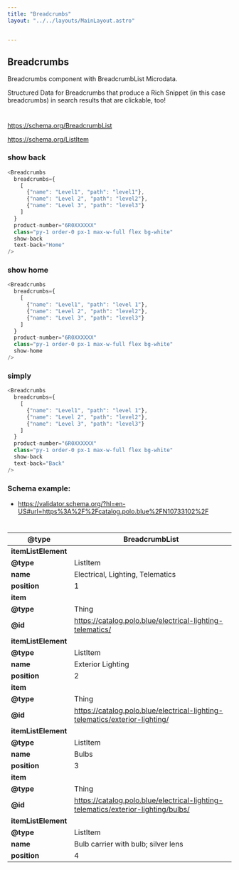 ```yaml
---
title: "Breadcrumbs"
layout: "../../layouts/MainLayout.astro"


---
```


## Breadcrumbs

Breadcrumbs component with BreadcrumbList Microdata.

Structured Data for Breadcrumbs that produce a Rich Snippet (in this case breadcrumbs) in search results that are clickable, too!

#

https://schema.org/BreadcrumbList

https://schema.org/ListItem



### show back

<div class="component-preview">
    <Breadcrumbs
      breadcrumbs={ [ {"name": "Level1", "path": "#level2"}, {"name": "Level 2", "path": "#level2"}, {"name": "Level 3", "path": "#level3"} ] }
      product-number="6R0XXXXXX"
      class="py-1 order-0 px-1 max-w-full flex bg-white"
      show-back
      text-back="Home"
    />
</div>

```js
<Breadcrumbs
  breadcrumbs={ 
    [ 
      {"name": "Level1", "path": "level1"},
      {"name": "Level 2", "path": "level2"},
      {"name": "Level 3", "path": "level3"}
    ] 
  }
  product-number="6R0XXXXXX"
  class="py-1 order-0 px-1 max-w-full flex bg-white"
  show-back
  text-back="Home"
/>
```


### show home

<div class="component-preview">
    <Breadcrumbs
      breadcrumbs={ [ {"name": "Level1", "path": "#level2"}, {"name": "Level 2", "path": "#level2"}, {"name": "Level 3", "path": "#level3"} ] }
      product-number="6R0XXXXXX"
      class="py-1 order-0 px-1 max-w-full flex bg-white"
      show-home
    />
</div>

```js
<Breadcrumbs
  breadcrumbs={ 
    [ 
      {"name": "Level1", "path": "level 1"},
      {"name": "Level 2", "path": "level2"},
      {"name": "Level 3", "path": "level3"}
    ] 
  }
  product-number="6R0XXXXXX"
  class="py-1 order-0 px-1 max-w-full flex bg-white"
  show-home
/>
```


### simply

<div class="component-preview">
    <Breadcrumbs
      breadcrumbs={ [ {"name": "Level1", "path": "#level2"}, {"name": "Level 2", "path": "#level2"}, {"name": "Level 3", "path": "#level3"} ] }
      product-number="6R0XXXXXX"
      class="py-1 order-0 px-1 max-w-full flex bg-white"
    />
</div>

```js
<Breadcrumbs
  breadcrumbs={ 
    [ 
      {"name": "Level1", "path": "level 1"},
      {"name": "Level 2", "path": "level2"},
      {"name": "Level 3", "path": "level3"}
    ] 
  }
  product-number="6R0XXXXXX"
  class="py-1 order-0 px-1 max-w-full flex bg-white"
  show-back
  text-back="Back"
/>
```


### Schema example:
- https://validator.schema.org/?hl=en-US#url=https%3A%2F%2Fcatalog.polo.blue%2FN10733102%2F
#

| @type            | BreadcrumbList                                                                    |
| ---------------- | --------------------------------------------------------------------------------- |
| **itemListElement**  |                                                                                   |
| **@type**          | ListItem                                                                          |
| **name**             | Electrical, Lighting, Telematics                                                  |
| **position**         | 1                                                                                 |
| **item**             |                                                                                   |
| **@type**            | Thing                                                                             |
| **@id**              | https://catalog.polo.blue/electrical-lighting-telematics/                         |
| **itemListElement**  |                                                                                   |
| **@type**            | ListItem                                                                          |
| **name**             | Exterior Lighting                                                                 |
| **position**         | 2                                                                                 |
| **item**             |                                                                                   |
| **@type**            | Thing                                                                             |
| **@id**              | https://catalog.polo.blue/electrical-lighting-telematics/exterior-lighting/       |
| **itemListElement**  |                                                                                   |
| **@type**            | ListItem                                                                          |
| **name**             | Bulbs                                                                             |
| **position**         | 3                                                                                 |
| **item**             |                                                                                   |
| **@type**            | Thing                                                                             |
| **@id**              | https://catalog.polo.blue/electrical-lighting-telematics/exterior-lighting/bulbs/ |
| **itemListElement**  |                                                                                   |
| **@type**            | ListItem                                                                          |
| **name**             | Bulb carrier with bulb; silver lens                                               |
| **position**         | 4                                                                                 |
